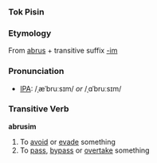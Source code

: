 ===Tok Pisin===
===Etymology===
From [[abrus]] + transitive suffix [[-im]]

===Pronunciation===
* [[Wiktionary:Pronunciation_key|IPA]]: /ˌæˈbruːsɪm/ ''or'' /ˌɑˈbruːsɪm/

===Transitive Verb===
'''abrusim'''
# To [[avoid]] or [[evade]] something
# To [[pass]], [[bypass]] or [[overtake]] something